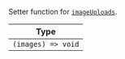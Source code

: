 Setter function for [`imageUploads`](../../../ui-components/contexts/message-input-context.mdx#imageuploads).

| Type               |
| ------------------ |
| `(images) => void` |
